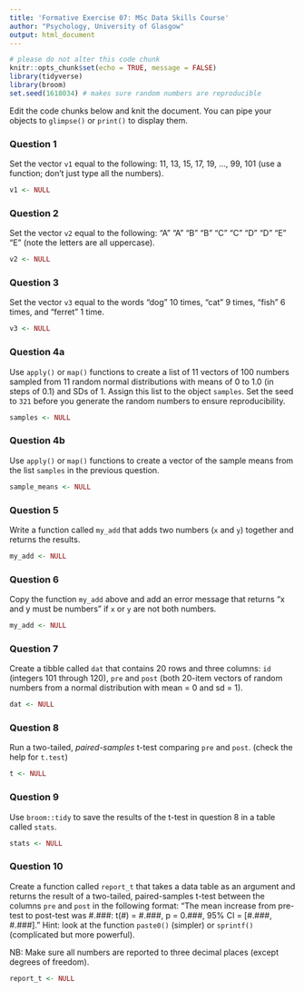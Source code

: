 ```yaml
---
title: 'Formative Exercise 07: MSc Data Skills Course'
author: "Psychology, University of Glasgow"
output: html_document
---
```


```r
# please do not alter this code chunk
knitr::opts_chunk$set(echo = TRUE, message = FALSE)
library(tidyverse)
library(broom)
set.seed(1618034) # makes sure random numbers are reproducible
```

Edit the code chunks below and knit the document. You can pipe your objects to `glimpse()` or `print()` to display them.

### Question 1

Set the vector `v1` equal to the following: 11, 13, 15, 17, 19, ..., 99, 101 (use a function; don't just type all the numbers).

```r
v1 <- NULL
```

### Question 2

Set the vector `v2` equal to the following: "A" "A" "B" "B" "C" "C" "D" "D" "E" "E" (note the letters are all uppercase).

```r
v2 <- NULL
```

### Question 3

Set the vector `v3` equal to the words "dog" 10 times, "cat" 9 times, "fish" 6 times, and "ferret" 1 time. 

```r
v3 <- NULL
```

### Question 4a

Use `apply()` or `map()` functions to create a list of 11 vectors of 100 numbers sampled from 11 random normal distributions with means of 0 to 1.0 (in steps of 0.1) and SDs of 1. Assign this list to the object `samples`. Set the seed to `321` before you generate the random numbers to ensure reproducibility.


```r
samples <- NULL
```

### Question 4b

Use `apply()` or `map()` functions to create a vector of the sample means from the list `samples` in the previous question.

```r
sample_means <- NULL
```

### Question 5

Write a function called `my_add` that adds two numbers (`x` and `y`) together and returns the results.

```r
my_add <- NULL
```

### Question 6

Copy the function `my_add` above and add an error message that returns "x and y must be numbers" if `x` or `y` are not both numbers.

```r
my_add <- NULL
```

### Question 7

Create a tibble called `dat` that contains 20 rows and three columns: `id` (integers 101 through 120), `pre` and `post` (both 20-item vectors of random numbers from a normal distribution with mean = 0 and sd = 1).

```r
dat <- NULL
```

### Question 8

Run a two-tailed, *paired-samples* t-test comparing `pre` and `post`. (check the help for `t.test`)

```r
t <- NULL
```

### Question 9

Use `broom::tidy` to save the results of the t-test in question 8 in a table called `stats`.

```r
stats <- NULL
```

### Question 10

Create a function called `report_t` that takes a data table as an argument and returns the result of a two-tailed, paired-samples t-test between the columns `pre` and `post` in the following format: "The mean increase from pre-test to post-test was #.###: t(#) = #.###, p = 0.###, 95% CI = [#.###, #.###]." Hint: look at the function `paste0()` (simpler) or `sprintf()` (complicated but more powerful).

NB: Make sure all numbers are reported to three decimal places (except degrees of freedom).

```r
report_t <- NULL
```

